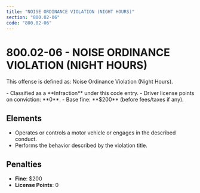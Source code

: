 ```yaml
---
title: "NOISE ORDINANCE VIOLATION (NIGHT HOURS)"
section: "800.02-06"
code: "800.02-06"
---
```





# 800.02-06 - NOISE ORDINANCE VIOLATION (NIGHT HOURS)

This offense is defined as: Noise Ordinance Violation (Night Hours).

<Aside type="tip" title="Charge Type: Infraction">
- Classified as a **Infraction** under this code entry.
- Driver license points on conviction: **0**.
- Base fine: **$200** (before fees/taxes if any).
</Aside>

## Elements
- Operates or controls a motor vehicle or engages in the described conduct.
- Performs the behavior described by the violation title.

## Penalties
- **Fine**: $200
- **License Points**: 0
